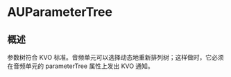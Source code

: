 # AUParameterTree

<ToBePolishedAfterTranslation />

<OriginalSource
  title="AUParameterTree"
  url="https://developer.apple.com/documentation/audiotoolbox/auparametertree"
  summary="AUParameterTree 对象是顶级组节点，代表音频单元的所有参数。音频单元的参数被组织成包含组和参数的树（组可以嵌套）"
/>

## 概述

参数树符合 KVO 标准。音频单元可以选择动态地重新排列树；这样做时，它必须在音频单元的 parameterTree 属性上发出 KVO 通知。
